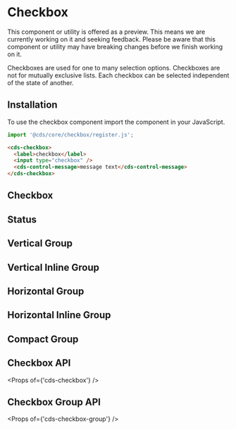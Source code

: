
<Meta title="Forms (Preview)/Checkbox/Getting Started" />

# Checkbox

<cds-alert-group status="warning" cds-layout="m-b:lg">
  <cds-alert>
    This component or utility is offered as a preview. This means we are currently working on it and seeking feedback.
    Please be aware that this component or utility may have breaking changes before we finish working on it.
  </cds-alert>
</cds-alert-group>

Checkboxes are used for one to many selection options. Checkboxes are not for
mutually exclusive lists. Each checkbox can be selected independent of the
state of another.

## Installation

To use the checkbox component import the component in your JavaScript.

```typescript
import '@cds/core/checkbox/register.js';
```

```html
<cds-checkbox>
  <label>checkbox</label>
  <input type="checkbox" />
  <cds-control-message>message text</cds-control-message>
</cds-checkbox>
```

## Checkbox

<Preview>
  <Story id="forms-preview-checkbox-stories--checkbox" />
</Preview>

## Status

<Preview>
  <Story id="forms-preview-checkbox-stories--status" />
</Preview>

## Vertical Group

<Preview>
  <Story id="forms-preview-checkbox-stories--vertical-group" />
</Preview>

## Vertical Inline Group

<Preview>
  <Story id="forms-preview-checkbox-stories--vertical-inline-group" />
</Preview>

## Horizontal Group

<Preview>
  <Story id="forms-preview-checkbox-stories--horizontal-group" />
</Preview>

## Horizontal Inline Group

<Preview>
  <Story id="forms-preview-checkbox-stories--horizontal-inline-group" />
</Preview>

## Compact Group

<Preview>
  <Story id="forms-preview-checkbox-stories--compact-group" />
</Preview>

## Checkbox API

<Props of={'cds-checkbox'} />

## Checkbox Group API

<Props of={'cds-checkbox-group'} />
